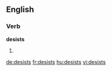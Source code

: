 ==English==

===Verb===
'''desists'''

# {{third-person singular of|desist}}

[[de:desists]]
[[fr:desists]]
[[hu:desists]]
[[vi:desists]]